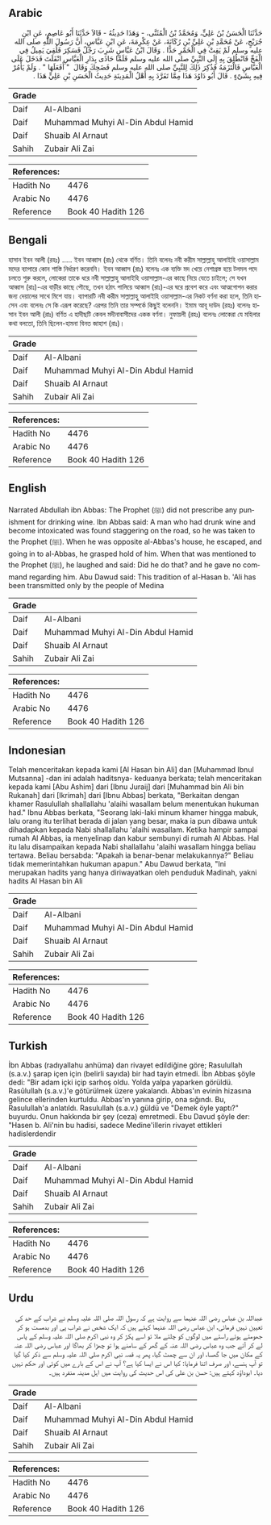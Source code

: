 ## Arabic


<div dir="rtl" lang="ar" style={{fontSize:'larger',backgroundColor:'#f8f9fa',padding:20}}>
حَدَّثَنَا الْحَسَنُ بْنُ عَلِيٍّ، وَمُحَمَّدُ بْنُ الْمُثَنَّى، - وَهَذَا حَدِيثُهُ - قَالاَ حَدَّثَنَا أَبُو عَاصِمٍ، عَنِ ابْنِ جُرَيْجٍ، عَنْ مُحَمَّدِ بْنِ عَلِيِّ بْنِ رُكَانَةَ، عَنْ عِكْرِمَةَ، عَنِ ابْنِ عَبَّاسٍ، أَنَّ رَسُولَ اللَّهِ صلى الله عليه وسلم لَمْ يَقِتْ فِي الْخَمْرِ حَدًّا ‏.‏ وَقَالَ ابْنُ عَبَّاسٍ شَرِبَ رَجُلٌ فَسَكِرَ فَلُقِيَ يَمِيلُ فِي الْفَجِّ فَانْطُلِقَ بِهِ إِلَى النَّبِيِّ صلى الله عليه وسلم فَلَمَّا حَاذَى بِدَارِ الْعَبَّاسِ انْفَلَتَ فَدَخَلَ عَلَى الْعَبَّاسِ فَالْتَزَمَهُ فَذُكِرَ ذَلِكَ لِلنَّبِيِّ صلى الله عليه وسلم فَضَحِكَ وَقَالَ ‏ "‏ أَفَعَلَهَا ‏"‏ ‏.‏ وَلَمْ يَأْمُرْ فِيهِ بِشَىْءٍ ‏.‏ قَالَ أَبُو دَاوُدَ هَذَا مِمَّا تَفَرَّدَ بِهِ أَهْلُ الْمَدِينَةِ حَدِيثُ الْحَسَنِ بْنِ عَلِيٍّ هَذَا ‏.‏
</div>
<div style={{backgroundColor:'#f8f9fa',padding:20, marginBottom: 10}}><table> <thead> <tr> <th>Grade</th> <th></th> </tr> </thead> <tbody> <tr><td>Daif</td><td>Al-Albani</td></tr><tr><td>Daif</td><td>Muhammad Muhyi Al-Din Abdul Hamid</td></tr><tr><td>Daif</td><td>Shuaib Al Arnaut</td></tr><tr><td>Sahih</td><td>Zubair Ali Zai</td></tr></tbody></table><table> <thead> <tr> <th>References:</th> <th></th> </tr> </thead> <tbody><tr><td>Hadith No</td><td>4476</td></tr><tr><td>Arabic No</td><td>4476</td></tr><tr><td>Reference</td><td>Book 40 Hadith 126</td></tr></tbody></table></div>

## Bengali


<div dir="ltr" lang="bn" style={{fontSize:'larger',backgroundColor:'#f8f9fa',padding:20}}>
হাসান ইবন আলী (রহঃ) ..... ইবন আব্বাস (রাঃ) থেকে বর্ণিত। তিনি বলেনঃ নবী করীম সাল্লাল্লাহু আলাইহি ওয়াসাল্লাম মদের ব্যাপারে কোন শাস্তি নির্ধারণ করেননি। ইবন আব্বাস (রাঃ) বলেনঃ এক ব্যক্তি মদ খেয়ে নেশাগ্রস্ত হয়ে টলমল পদে চলতে শুরু করলে, লোকেরা তাকে ধরে নবী সাল্লাল্লাহু আলাইহি ওয়াসাল্লাম-এর কাছে নিয়ে যেতে চাইলে; সে যখন আব্বাস (রাঃ)-এর বাড়ীর কাছে পৌছে, তখন হঠাৎ পালিয়ে আব্বাস (রাঃ)-এর ঘরে প্রবেশ করে এবং আত্মগোপন করার জন্য দেয়ালের সাথে মিশে যায়। ব্যাপারটি নবী করীম সাল্লাল্লাহু আলাইহি ওয়াসাল্লাম-এর নিকট বর্ণনা করা হলে, তিনি হাসেন এবং বলেনঃ সে কি এরূপ করেছে? এরপর তিনি তার সম্পর্কে কিছুই বলেননি। ইমাম আবূ দাউদ (রহঃ) বলেনঃ হাসান ইবন আলী (রাঃ) বর্ণিত এ হাদীছটি কেবল মদীনাবাসীদের একক বর্ণনা। নুফায়লী (রহঃ) বলেনঃ লোকেরা যে মহিলার কথা বলতো, তিনি ছিলেন-হামনা বিনত জাহাশ (রাঃ)।
</div>
<div style={{backgroundColor:'#f8f9fa',padding:20, marginBottom: 10}}><table> <thead> <tr> <th>Grade</th> <th></th> </tr> </thead> <tbody> <tr><td>Daif</td><td>Al-Albani</td></tr><tr><td>Daif</td><td>Muhammad Muhyi Al-Din Abdul Hamid</td></tr><tr><td>Daif</td><td>Shuaib Al Arnaut</td></tr><tr><td>Sahih</td><td>Zubair Ali Zai</td></tr></tbody></table><table> <thead> <tr> <th>References:</th> <th></th> </tr> </thead> <tbody><tr><td>Hadith No</td><td>4476</td></tr><tr><td>Arabic No</td><td>4476</td></tr><tr><td>Reference</td><td>Book 40 Hadith 126</td></tr></tbody></table></div>

## English


<div dir="ltr" lang="en" style={{fontSize:'larger',backgroundColor:'#f8f9fa',padding:20}}>
Narrated Abdullah ibn Abbas: The Prophet (ﷺ) did not prescribe any punishment for drinking wine. Ibn Abbas said: A man who had drunk wine and become intoxicated was found staggering on the road, so he was taken to the Prophet (ﷺ). When he was opposite al-Abbas's house, he escaped, and going in to al-Abbas, he grasped hold of him. When that was mentioned to the Prophet (ﷺ), he laughed and said: Did he do that? and he gave no command regarding him. Abu Dawud said: This tradition of al-Hasan b. 'Ali has been transmitted only by the people of Medina
</div>
<div style={{backgroundColor:'#f8f9fa',padding:20, marginBottom: 10}}><table> <thead> <tr> <th>Grade</th> <th></th> </tr> </thead> <tbody> <tr><td>Daif</td><td>Al-Albani</td></tr><tr><td>Daif</td><td>Muhammad Muhyi Al-Din Abdul Hamid</td></tr><tr><td>Daif</td><td>Shuaib Al Arnaut</td></tr><tr><td>Sahih</td><td>Zubair Ali Zai</td></tr></tbody></table><table> <thead> <tr> <th>References:</th> <th></th> </tr> </thead> <tbody><tr><td>Hadith No</td><td>4476</td></tr><tr><td>Arabic No</td><td>4476</td></tr><tr><td>Reference</td><td>Book 40 Hadith 126</td></tr></tbody></table></div>

## Indonesian


<div dir="ltr" lang="id" style={{fontSize:'larger',backgroundColor:'#f8f9fa',padding:20}}>
Telah menceritakan kepada kami [Al Hasan bin Ali] dan [Muhammad Ibnul Mutsanna] -dan ini adalah haditsnya- keduanya berkata; telah menceritakan kepada kami [Abu Ashim] dari [Ibnu Juraij] dari [Muhammad bin Ali bin Rukanah] dari [Ikrimah] dari [Ibnu Abbas] berkata, "Berkaitan dengan khamer Rasulullah shallallahu 'alaihi wasallam belum menentukan hukuman had." Ibnu Abbas berkata, "Seorang laki-laki minum khamer hingga mabuk, lalu orang itu terlihat berada di jalan yang besar, maka ia pun dibawa untuk dihadapkan kepada Nabi shallallahu 'alaihi wasallam. Ketika hampir sampai rumah Al Abbas, ia menyelinap dan kabur sembunyi di rumah Al Abbas. Hal itu lalu disampaikan kepada Nabi shallallahu 'alaihi wasallam hingga beliau tertawa. Beliau bersabda: "Apakah ia benar-benar melakukannya?" Beliau tidak memerintahkan hukuman apapun." Abu Dawud berkata, "Ini merupakan hadits yang hanya diriwayatkan oleh penduduk Madinah, yakni hadits Al Hasan bin Ali
</div>
<div style={{backgroundColor:'#f8f9fa',padding:20, marginBottom: 10}}><table> <thead> <tr> <th>Grade</th> <th></th> </tr> </thead> <tbody> <tr><td>Daif</td><td>Al-Albani</td></tr><tr><td>Daif</td><td>Muhammad Muhyi Al-Din Abdul Hamid</td></tr><tr><td>Daif</td><td>Shuaib Al Arnaut</td></tr><tr><td>Sahih</td><td>Zubair Ali Zai</td></tr></tbody></table><table> <thead> <tr> <th>References:</th> <th></th> </tr> </thead> <tbody><tr><td>Hadith No</td><td>4476</td></tr><tr><td>Arabic No</td><td>4476</td></tr><tr><td>Reference</td><td>Book 40 Hadith 126</td></tr></tbody></table></div>

## Turkish


<div dir="ltr" lang="tr" style={{fontSize:'larger',backgroundColor:'#f8f9fa',padding:20}}>
İbn Abbas (radıyallahu anhüma) dan rivayet edildiğine göre; Rasulullah (s.a.v.) şarap içen için (belirli sayıda) bir had tayin etmedi. İbn Abbas şöyle dedi: "Bir adam içki içip sarhoş oldu. Yolda yalpa yaparken görüldü. Rasûlullah (s.a.v.)'e götürülmek üzere yakalandı. Abbas'ın evinin hizasına gelince ellerinden kurtuldu. Abbas'ın yanına girip, ona sığındı. Bu, Rasulullah'a anlatıldı. Rasulullah (s.a.v.) güldü ve "Demek öyle yaptı?" buyurdu. Onun hakkında bir şey (ceza) emretmedi. Ebu Davud şöyle der: "Hasen b. Ali'nin bu hadisi, sadece Medine'illerin rivayet ettikleri hadislerdendir
</div>
<div style={{backgroundColor:'#f8f9fa',padding:20, marginBottom: 10}}><table> <thead> <tr> <th>Grade</th> <th></th> </tr> </thead> <tbody> <tr><td>Daif</td><td>Al-Albani</td></tr><tr><td>Daif</td><td>Muhammad Muhyi Al-Din Abdul Hamid</td></tr><tr><td>Daif</td><td>Shuaib Al Arnaut</td></tr><tr><td>Sahih</td><td>Zubair Ali Zai</td></tr></tbody></table><table> <thead> <tr> <th>References:</th> <th></th> </tr> </thead> <tbody><tr><td>Hadith No</td><td>4476</td></tr><tr><td>Arabic No</td><td>4476</td></tr><tr><td>Reference</td><td>Book 40 Hadith 126</td></tr></tbody></table></div>

## Urdu


<div dir="rtl" lang="ur" style={{fontSize:'larger',backgroundColor:'#f8f9fa',padding:20}}>
عبداللہ بن عباس رضی اللہ عنہما سے روایت ہے کہ رسول اللہ صلی اللہ علیہ وسلم نے شراب کے حد کی تعیین نہیں فرمائی، ابن عباس رضی اللہ عنہما کہتے ہیں کہ ایک شخص نے شراب پی اور بدمست ہو کر جھومتے ہوئے راستے میں لوگوں کو چلتے ملا تو اسے پکڑ کر وہ نبی اکرم صلی اللہ علیہ وسلم کے پاس لے کر آئے جب وہ عباس رضی اللہ عنہ کے گھر کے سامنے ہوا تو چھڑا کر بھاگا اور عباس رضی اللہ عنہ کے مکان میں جا گھسا، اور ان سے چمٹ گیا، پھر یہ قصہ نبی اکرم صلی اللہ علیہ وسلم سے ذکر کیا گیا تو آپ ہنسے، اور صرف اتنا فرمایا: کیا اس نے ایسا کیا ہے؟ آپ نے اس کے بارے میں کوئی اور حکم نہیں دیا۔ ابوداؤد کہتے ہیں: حسن بن علی کی اس حدیث کی روایت میں اہل مدینہ منفرد ہیں۔
</div>
<div style={{backgroundColor:'#f8f9fa',padding:20, marginBottom: 10}}><table> <thead> <tr> <th>Grade</th> <th></th> </tr> </thead> <tbody> <tr><td>Daif</td><td>Al-Albani</td></tr><tr><td>Daif</td><td>Muhammad Muhyi Al-Din Abdul Hamid</td></tr><tr><td>Daif</td><td>Shuaib Al Arnaut</td></tr><tr><td>Sahih</td><td>Zubair Ali Zai</td></tr></tbody></table><table> <thead> <tr> <th>References:</th> <th></th> </tr> </thead> <tbody><tr><td>Hadith No</td><td>4476</td></tr><tr><td>Arabic No</td><td>4476</td></tr><tr><td>Reference</td><td>Book 40 Hadith 126</td></tr></tbody></table></div>